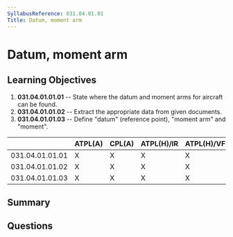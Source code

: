 ```yaml
---
SyllabusReference: 031.04.01.01
Title: Datum, moment arm
---
```


# Datum, moment arm

## Learning Objectives

1. **031.04.01.01.01** -- State where the datum and moment arms for aircraft can
   be found.
2. **031.04.01.01.02** -- Extract the appropriate data from given documents.
3. **031.04.01.01.03** -- Define "datum" (reference point), "moment arm" and
   "moment".

|                 | ATPL(A) | CPL(A) | ATPL(H)/IR | ATPL(H)/VFR | CPL(H) | IR  | CBIR(A) |
| --------------- | ------- | ------ | ---------- | ----------- | ------ | --- | ------- |
| 031.04.01.01.01 | X       | X      | X          | X           | X      |     |         |
| 031.04.01.01.02 | X       | X      | X          | X           | X      |     |         |
| 031.04.01.01.03 | X       | X      | X          | X           | X      |     |         |

## Summary

## Questions
